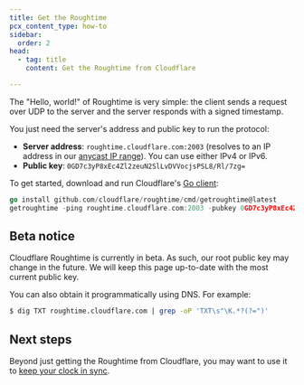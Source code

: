 ```yaml
---
title: Get the Roughtime
pcx_content_type: how-to
sidebar:
  order: 2
head:
  - tag: title
    content: Get the Roughtime from Cloudflare

---
```


The "Hello, world!" of Roughtime is very simple: the client sends a request over UDP to the server and the server responds with a signed timestamp.

You just need the server's address and public key to run the protocol:

* **Server address**: `roughtime.cloudflare.com:2003` (resolves to an IP address in our [anycast IP range](https://www.cloudflare.com/learning/cdn/glossary/anycast-network/)). You can use either IPv4 or IPv6.
* **Public key**: `0GD7c3yP8xEc4Zl2zeuN2SlLvDVVocjsPSL8/Rl/7zg=`

To get started, download and run Cloudflare's [Go client](https://github.com/cloudflare/roughtime):

```go
go install github.com/cloudflare/roughtime/cmd/getroughtime@latest
getroughtime -ping roughtime.cloudflare.com:2003 -pubkey 0GD7c3yP8xEc4Zl2zeuN2SlLvDVVocjsPSL8/Rl/7zg=
```

## Beta notice

Cloudflare Roughtime is currently in beta. As such, our root public key may
change in the future. We will keep this page up-to-date with the most current public key.

You can also obtain it programmatically using DNS. For example:

```sh
$ dig TXT roughtime.cloudflare.com | grep -oP 'TXT\s"\K.*?(?=")'
```

## Next steps

Beyond just getting the Roughtime from Cloudflare, you may want to use it to [keep your clock in sync](/time-services/roughtime/recipes/).
